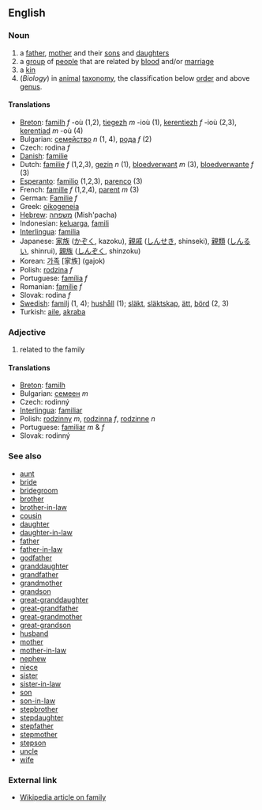 ==English==

===Noun===

# a [[father]], [[mother]] and their [[son]]s and [[daughter]]s
# a [[group]] of [[people]] that are related by [[blood]] and/or [[marriage]]
# a [[kin]]
# (''Biology'') in [[animal]] [[taxonomy]], the classification below [[order]] and above [[genus]].

====Translations====
*[[Breton]]: [[familh]] ''f'' -où (1,2), [[tiegezh]] ''m'' -ioù (1), [[kerentiezh]] ''f'' -ioù (2,3), [[kerentiad]] ''m'' -où (4)
*Bulgarian: [[семейство]] ''n'' (1, 4), [[рода]] ''f'' (2)
*Czech: rodina  ''f''
*[[Danish]]: [[familie]]
*Dutch: [[familie]] ''f'' (1,2,3), [[gezin]] ''n'' (1), [[bloedverwant]] ''m'' (3), [[bloedverwante]] ''f'' (3)
*[[Esperanto]]: [[familio]] (1,2,3), [[parenco]] (3)
*French: [[famille]] ''f'' (1,2,4), [[parent]] ''m'' (3)
*German: [[Familie]] ''f''
*Greek: [[oikogeneia]]
*[[Hebrew]]: [[משפחה]] (Mish'pacha)
*Indonesian: [[keluarga]], [[famili]]
*[[Interlingua]]: [[familia]]
*Japanese: [[家族]] ([[かぞく]], kazoku), [[親戚]] ([[しんせき]], shinseki), [[親類]] ([[しんるい]], shinrui), [[親族]] ([[しんぞく]], shinzoku)
*Korean: [[가족]] [家族] (gajok)
*Polish: [[rodzina]] ''f''
*Portuguese: [[família]] ''f''
*Romanian: [[familie]] ''f''
*Slovak: rodina  ''f''
*[[Swedish]]: [[familj]] (1, 4); [[hushåll]] (1); [[släkt]], [[släktskap]], [[ätt]], [[börd]] (2, 3)
*Turkish: [[aile]], [[akraba]]

===Adjective===

# related to the family

====Translations====
*[[Breton]]: [[familh]]
*Bulgarian: [[семеен]] ''m''
*Czech:  rodinný
*[[Interlingua]]: [[familiar]]
*Polish: [[rodzinny]] ''m'', [[rodzinny|rodzinna]] ''f'', [[rodzinny|rodzinne]] ''n''
*Portuguese: [[familiar]] ''m'' & ''f''
*Slovak: rodinný


===See also===

*[[aunt]]
*[[bride]]
*[[bridegroom]]
*[[brother]]
*[[brother-in-law]]
*[[cousin]]
*[[daughter]]
*[[daughter-in-law]]
*[[father]]
*[[father-in-law]]
*[[godfather]]
*[[granddaughter]]
*[[grandfather]]
*[[grandmother]]
*[[grandson]]
*[[great-granddaughter]]
*[[great-grandfather]]
*[[great-grandmother]]
*[[great-grandson]]
*[[husband]]
*[[mother]]
*[[mother-in-law]]
*[[nephew]]
*[[niece]]
*[[sister]]
*[[sister-in-law]]
*[[son]]
*[[son-in-law]]
*[[stepbrother]]
*[[stepdaughter]]
*[[stepfather]]
*[[stepmother]]
*[[stepson]]
*[[uncle]]
*[[wife]]

===External link===
*[[en:family|Wikipedia article on family]]